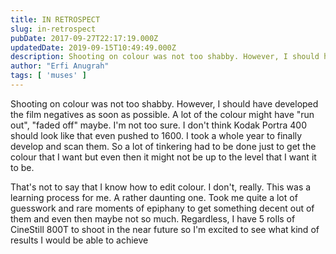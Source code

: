 ```yaml
---
title: IN RETROSPECT
slug: in-retrospect
pubDate: 2017-09-27T22:17:19.000Z
updatedDate: 2019-09-15T10:49:49.000Z
description: Shooting on colour was not too shabby. However, I should have developed the film negatives as soon as possible. A lot of the colour might have "run out", "faded off" maybe. I'm not too sure. I don't think Kodak Portra 400 should look like that even pushed to 1600. I took a whole year to finally develop and scan them. So a lot of tinkering had to be done just to get the colour that I want but even then it might not be up to the level that I want it to be.
author: "Erfi Anugrah"
tags: [ 'muses' ]
---
```


Shooting on colour was not too shabby. However, I should have developed the film negatives as soon as possible. A lot of the colour might have "run out", "faded off" maybe. I'm not too sure. I don't think Kodak Portra 400 should look like that even pushed to 1600. I took a whole year to finally develop and scan them. So a lot of tinkering had to be done just to get the colour that I want but even then it might not be up to the level that I want it to be.

That's not to say that I know how to edit colour. I don't, really. This was a learning process for me. A rather daunting one. Took me quite a lot of guesswork and rare moments of epiphany to get something decent out of them and even then maybe not so much. Regardless, I have 5 rolls of CineStill 800T to shoot in the near future so I'm excited to see what kind of results I would be able to achieve
